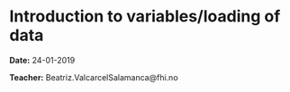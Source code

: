 # Introduction to variables/loading of data

**Date:** 24-01-2019

**Teacher:** Beatriz.ValcarcelSalamanca@fhi.no